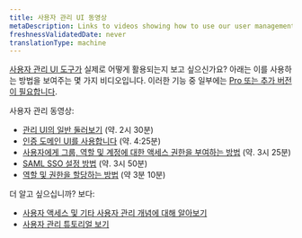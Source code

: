 ```yaml
---
title: 사용자 관리 UI 동영상
metaDescription: Links to videos showing how to use our user management UI
freshnessValidatedDate: never
translationType: machine
---
```


[사용자 관리 UI 도구가](/docs/accounts/accounts-billing/new-relic-one-user-management/user-management-ui-and-tasks#where) 실제로 어떻게 활용되는지 보고 싶으신가요? 아래는 이를 사용하는 방법을 보여주는 몇 가지 비디오입니다. 이러한 기능 중 일부에는 [Pro 또는 추가 버전이 필요합니다](https://newrelic.com/pricing).

사용자 관리 동영상:

* [관리 UI의 일반 둘러보기](/docs/accounts/accounts-billing/general-account-settings/intro-account-settings#video-tour) (약. 2시 30분)
* [인증 도메인 UI를 사용합니다](https://www.youtube.com/watch?v=Z00-KzGh2XY) (약. 4:25분)
* [사용자에게 그룹, 역할 및 계정에 대한 액세스 권한을 부여하는 방법](https://www.youtube.com/watch?v=dninMzr_zHc) (약. 3시 25분)
* [SAML SSO 설정 방법](https://www.youtube.com/watch?v=uFjqCQcSo8g) (약. 3시 50분)
* [역할 및 권한을 할당하는 방법](https://www.youtube.com/watch?v=CBa0jWINQiw) (약 3분 10분)

더 알고 싶으십니까? 보다:

* [사용자 액세스 및 기타 사용자 관리 개념에 대해 알아보기](/docs/accounts/accounts-billing/new-relic-one-user-management/user-management-concepts#understand-concepts)
* [사용자 관리 튜토리얼 보기](/docs/accounts/accounts-billing/new-relic-one-user-management/tutorial-add-new-user-groups-roles-new-relic-one-user-model)